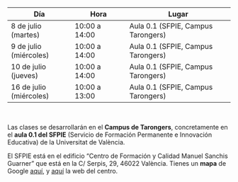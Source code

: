 ##

| Día                     | Hora          | Lugar                           |
|---------------------|------------------|----------------------------------|
| 8 de julio (martes)     | 10:00 a 14:00 | Aula 0.1 (SFPIE, Campus Tarongers) |
| 9 de julio (miércoles) | 10:00 a 14:00 | Aula 0.1 (SFPIE, Campus Tarongers) |
| 10 de julio (jueves)      | 10:00 a 14:00 | Aula 0.1 (SFPIE, Campus Tarongers) |
| 16 de julio (miércoles)      | 10:00 a 13:00 | Aula 0.1 (SFPIE, Campus Tarongers) |

<br>

Las clases se desarrollarán en el **Campus de Tarongers**, concretamente en el **aula 0.1 del SFPIE** (Servicio de Formación Permanente e Innovación Educativa) de la Universitat de València. 

El SFPIE está en el edificio "Centro de Formación y Calidad Manuel Sanchis Guarner" que está en la C/ Serpis, 29, 46022 València. Tienes un **mapa** de Google [aquí](https://www.google.es/maps/place/Centro+de+Formaci%C3%B3n+y+Calidad+Manuel+Sanchis+Guarner/@39.4750955,-0.346133,17z/data=!3m1!4b1!4m6!3m5!1s0xd6049dbfd241e75:0xc257e3f91a60e197!8m2!3d39.4750914!4d-0.3435581!16s%2Fg%2F11r_fpk8ms?hl=es&entry=ttu){target="_blank"}, y [aquí](https://www.uv.es/uvweb/centro-formacion-calidad-manuel-sanchis-guarner/es/centro-formacion-calidad-sanchis-guarner-1285909558032.html){target="_blank"} la web del centro.

